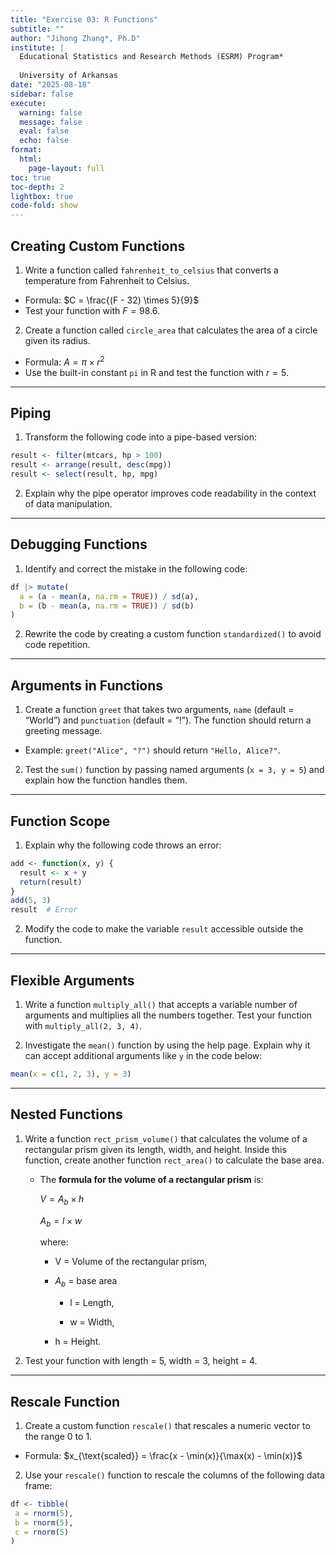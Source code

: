 ```yaml
---
title: "Exercise 03: R Functions"
subtitle: ""
author: "Jihong Zhang*, Ph.D"
institute: | 
  Educational Statistics and Research Methods (ESRM) Program*
  
  University of Arkansas
date: "2025-08-18"
sidebar: false
execute: 
  warning: false
  message: false
  eval: false
  echo: false
format: 
  html: 
    page-layout: full
toc: true
toc-depth: 2
lightbox: true
code-fold: show
---
```


## Creating Custom Functions

1.  Write a function called `fahrenheit_to_celsius` that converts a temperature from Fahrenheit to Celsius.

-   Formula: $C = \frac{(F - 32) \times 5}{9}$
-   Test your function with $F = 98.6$.

2.  Create a function called `circle_area` that calculates the area of a circle given its radius.

-   Formula: $A = \pi \times r^2$
-   Use the built-in constant `pi` in R and test the function with $r = 5$.

------------------------------------------------------------------------

## Piping

1.  Transform the following code into a pipe-based version:

```r
result <- filter(mtcars, hp > 100)
result <- arrange(result, desc(mpg))
result <- select(result, hp, mpg)
```

2.  Explain why the pipe operator improves code readability in the context of data manipulation.

------------------------------------------------------------------------

## Debugging Functions

1.  Identify and correct the mistake in the following code:

```r
df |> mutate(
  a = (a - mean(a, na.rm = TRUE)) / sd(a),
  b = (b - mean(a, na.rm = TRUE)) / sd(b)
)
```

2.  Rewrite the code by creating a custom function `standardized()` to avoid code repetition.

------------------------------------------------------------------------

## Arguments in Functions

1.  Create a function `greet` that takes two arguments, `name` (default = "World") and `punctuation` (default = "!"). The function should return a greeting message.

-   Example: `greet("Alice", "?")` should return `"Hello, Alice?"`.

2.  Test the `sum()` function by passing named arguments (`x = 3, y = 5`) and explain how the function handles them.

------------------------------------------------------------------------

## Function Scope

1.  Explain why the following code throws an error:

```r
add <- function(x, y) {
  result <- x + y
  return(result)
}
add(5, 3)
result  # Error
```

2.  Modify the code to make the variable `result` accessible outside the function.

------------------------------------------------------------------------

## Flexible Arguments

1.  Write a function `multiply_all()` that accepts a variable number of arguments and multiplies all the numbers together. Test your function with `multiply_all(2, 3, 4)`.

2.  Investigate the `mean()` function by using the help page. Explain why it can accept additional arguments like `y` in the code below:

```r
mean(x = c(1, 2, 3), y = 3)
```

------------------------------------------------------------------------

## Nested Functions

1.  Write a function `rect_prism_volume()` that calculates the volume of a rectangular prism given its length, width, and height. Inside this function, create another function `rect_area()` to calculate the base area.

    -   The **formula for the volume of a rectangular prism** is:

        $V =  A_b \times h$

        $A_b = l \times w$

        where:

        -   V = Volume of the rectangular prism,

        -   $A_b$ = base area

            -   l = Length,

            -   w = Width,

        -   h = Height.

2.  Test your function with length = 5, width = 3, height = 4.

------------------------------------------------------------------------

## Rescale Function

1.  Create a custom function `rescale()` that rescales a numeric vector to the range 0 to 1.

-   Formula: $x_{\text{scaled}} = \frac{x - \min(x)}{\max(x) - \min(x)}$

2.  Use your `rescale()` function to rescale the columns of the following data frame:

```r
df <- tibble(
 a = rnorm(5),
 b = rnorm(5),
 c = rnorm(5)
)
```
